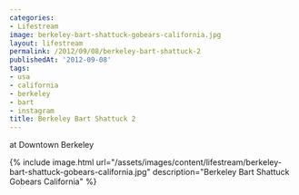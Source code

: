 ```yaml
---
categories:
- Lifestream
image: berkeley-bart-shattuck-gobears-california.jpg
layout: lifestream
permalink: /2012/09/08/berkeley-bart-shattuck-2
publishedAt: '2012-09-08'
tags:
- usa
- california
- berkeley
- bart
- instagram
title: Berkeley Bart Shattuck 2
---
```


at Downtown Berkeley

{% include image.html url="/assets/images/content/lifestream/berkeley-bart-shattuck-gobears-california.jpg" description="Berkeley Bart Shattuck Gobears California" %}